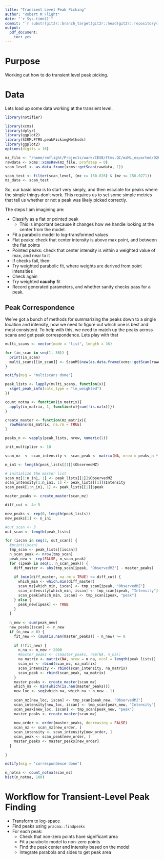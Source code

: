 ```yaml
---
title: "Transient Level Peak Picking"
author: "Robert M Flight"
date: "`r Sys.time()`"
commit: "`r substr(git2r::branch_target(git2r::head(git2r::repository())), 1, 8)`"
output: 
  pdf_document: 
    toc: yes
---
```


# Purpose

Working out how to do transient level peak picking.

# Data

Lets load up some data working at the transient level.

```r
library(notifier)

library(xcms)
library(dplyr)
library(ggplot2)
library(SIRM.FTMS.peakPickingMethods)
library(ggplot2)
options(digits = 16)

mz_file <- "/home/rmflight/Projects/work/CESB/ftms.QC/mzML_exported/92Cpos.mzML"
rawdata <- xcms::xcmsRaw(mz_file, profstep = 0)
scan_level <- as.data.frame(xcms::getScan(rawdata, 1))

scan_test <- filter(scan_level, (mz >= 150.026) & (mz <= 150.0271))
mz_data <- scan_test
```

So, our basic idea is to start very simply, and then escalate for peaks where the
simple things don't work. This requires us to set some simple metrics that tell
us whether or not a peak was likely picked correctly.

The steps I am imagining are:

* Classify as a flat or pointed peak
  * This is important because it changes how we handle looking at the center from
  the model.
* Fit a parabolic model to log-transformed values
* Flat peaks: check that center intensity is above max point, and between the flat points
* Pointed peaks: check that center intensity is within a weighted value of max, and near to it
* If checks fail, then:
* Try weighted parabolic fit, where weights are derived from point intensities
* Check again
* Try weighted **cauchy** fit
* Record generated parameters, and whether sanity checks pass for a peak.

## Peak Correspondence

We've got a bunch of methods for summarizing the peaks down to a single location
and intensity, now we need to figure out which one is best and most consistent.
To help with this, we need to match up the peaks across scans and get peak
correspondence. Lets play with that

```r
multi_scans <- vector(mode = "list", length = 36)

for (in_scan in seq(1, 36)) {
  print(in_scan)
  multi_scans[[in_scan]] <- ScanMS$new(as.data.frame(xcms::getScan(rawdata, in_scan)))
}

notify(msg = "multiscans done")
```


```r
peak_lists <- lapply(multi_scans, function(x){
  x$get_peak_info(calc_type = "lm_weighted")
})
```

```r
count_notna <- function(in_matrix){
  apply(in_matrix, 1, function(x){sum(!is.na(x))})
}

create_master <- function(mz_matrix){
  rowMeans(mz_matrix, na.rm = TRUE)
}

peaks_n <- vapply(peak_lists, nrow, numeric(1))

init_multiplier <- 10

scan_mz  <- scan_intensity <- scan_peak <- matrix(NA, nrow = peaks_n * init_multiplier, ncol = length(peak_lists))

n_in1 <- length(peak_lists[[1]]$ObservedMZ)

# initialize the master list
scan_mz[1:n_in1, 1] <- peak_lists[[1]]$ObservedMZ
scan_intensity[1:n_in1, 1] <- peak_lists[[1]]$Intensity
scan_peak[1:n_in1, 1] <- peak_lists[[1]]$peak

master_peaks <- create_master(scan_mz)

diff_cut <- 4e-5

new_peaks <- rep(0, length(peak_lists))
new_peaks[1] <- n_in1

#out_scan <- 3
out_scan <- length(peak_lists)

for (iscan in seq(2, out_scan)) {
  #print(iscan)
  tmp_scan <- peak_lists[[iscan]]
  n_scan_peak <- nrow(tmp_scan)
  peak_new <- rep(FALSE, n_scan_peak)
  for (ipeak in seq(1, n_scan_peak)) {
    diff_master <- abs(tmp_scan[ipeak, "ObservedMZ"] - master_peaks)
    
    if (min(diff_master, na.rm = TRUE) <= diff_cut) {
      which_min <- which.min(diff_master)
      scan_mz[which_min, iscan] <- tmp_scan[ipeak, "ObservedMZ"]
      scan_intensity[which_min, iscan] <- tmp_scan[ipeak, "Intensity"]
      scan_peak[which_min, iscan] <- tmp_scan[ipeak, "peak"]
    } else {
      peak_new[ipeak] <- TRUE
    }
  }
  
  n_new <- sum(peak_new)
  new_peaks[iscan] <- n_new
  if (n_new > 0) {
    fit_new <- (sum(is.nan(master_peaks)) - n_new) >= 0
    
    if (!fit_new) {
      n_na <- n_new + 2000
      #master_peaks <- c(master_peaks, rep(NA, n_na))
      na_matrix <- matrix(NA, nrow = n_na, ncol = length(peak_lists))
      scan_mz <- rbind(scan_mz, na_matrix)
      scan_intensity <- rbind(scan_intensity, na_matrix)
      scan_peak <- rbind(scan_peak, na_matrix)
    } 
    master_peaks <- create_master(scan_mz)
    which_na <- min(which(is.nan(master_peaks)))
    new_loc <- seq(which_na, which_na + n_new - 1)
    
    scan_mz[new_loc, iscan] <- tmp_scan[peak_new, "ObservedMZ"]
    scan_intensity[new_loc, iscan] <- tmp_scan[peak_new, "Intensity"]
    scan_peak[new_loc, iscan] <- tmp_scan[peak_new, "peak"]
    master_peaks <- create_master(scan_mz)
    
    new_order <- order(master_peaks, decreasing = FALSE)
    scan_mz <- scan_mz[new_order, ]
    scan_intensity <- scan_intensity[new_order, ]
    scan_peak <- scan_peak[new_order, ]
    master_peaks <- master_peaks[new_order]
  }
  
}

notify(msg = "correspondence done")

n_notna <- count_notna(scan_mz)
hist(n_notna, 100)
```


# Workflow for Transient-Level Peak Finding

* Transform to log-space
* Find peaks using `pracma::findpeaks`
* For each peak:
    * Check that non-zero points have significant area
    * Fit a parabolic model to non-zero points
    * Find the peak center and intensity based on the model
    * Integrate parabola and sides to get peak area


